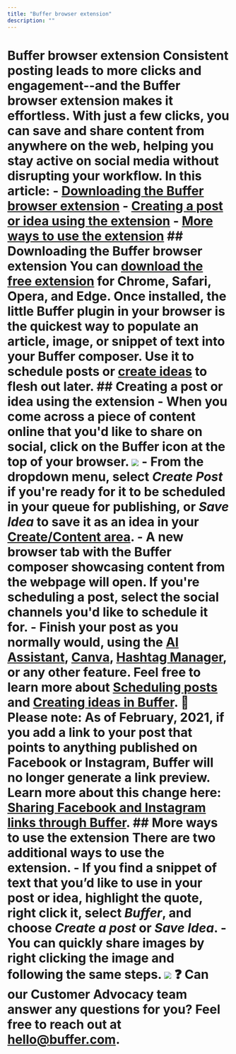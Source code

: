 ```yaml
---
title: "Buffer browser extension"
description: ""
---
```


# Buffer browser extension Consistent posting leads to more clicks and engagement--and the Buffer browser extension makes it effortless. With just a few clicks, you can save and share content from anywhere on the web, helping you stay active on social media without disrupting your workflow. In this article: - [Downloading the Buffer browser extension](#Downloading-the-Buffer-browser-extension-ZtrgS) - [Creating a post or idea using the extension](#h_01GKMH46MCV2ZWF2QZ10QT5N42) - [More ways to use the extension](#h_01GKMH4P9TMV2013D5AHYAFZKW) ## Downloading the Buffer browser extension You can [download the free extension](https://buffer.com/extensions) for Chrome, Safari, Opera, and Edge. Once installed, the little Buffer plugin in your browser is the quickest way to populate an article, image, or snippet of text into your Buffer composer. Use it to schedule posts or [create ideas](https://support.buffer.com//support.buffer.com/hc/en-us/articles/10167855525523) to flesh out later. ## Creating a post or idea using the extension - When you come across a piece of content online that you'd like to share on social, click on the Buffer icon at the top of your browser. ![](//d33v4339jhl8k0.cloudfront.net/docs/assets/64cb6cf86d4a3e191f237e66/images/652003b2dfdf44337125d964/file-5PYpU4dDTZ.png) - From the dropdown menu, select ***Create Post*** if you're ready for it to be scheduled in your queue for publishing, or ***Save Idea*** to save it as an idea in your [Create/Content area](https://publish.buffer.com/content). - A new browser tab with the Buffer composer showcasing content from the webpage will open. If you're scheduling a post, select the social channels you'd like to schedule it for. - Finish your post as you normally would, using the [AI Assistant](https://support.buffer.com//support.buffer.com/article/583-using-buffers-ai-assistant), [Canva](https://support.buffer.com//support.buffer.com/article/609-a-guide-to-using-canva-with-buffer), [Hashtag Manager](https://support.buffer.com//support.buffer.com/article/586-how-hashtags-work-in-buffer#01G23C6K7CBG2Q20R1B36QB3PK), or any other feature. Feel free to learn more about [Scheduling posts](https://buffer.helpscoutdocs.com/article/642-scheduling-posts) and [Creating ideas in Buffer](https://buffer.helpscoutdocs.com/article/589-creating-ideas-in-buffer). 📝 Please note: As of February, 2021, if you add a link to your post that points to anything published on Facebook or Instagram, Buffer will no longer generate a link preview. Learn more about this change here: [Sharing Facebook and Instagram links through Buffer](https://buffer.helpscoutdocs.com/article/619-sharing-facebook-and-instagram-links-through-buffer). ## More ways to use the extension There are two additional ways to use the extension. - If you find a snippet of text that you’d like to use in your post or idea, highlight the quote, right click it, select ***Buffer***, and choose ***Create a post*** or ***Save Idea***. - You can quickly share images by right clicking the image and following the same steps. ![](//d33v4339jhl8k0.cloudfront.net/docs/assets/64cb6cf86d4a3e191f237e66/images/652003c742d97d1c0459166b/file-WYe4S4vEaW.png) ❓ Can our Customer Advocacy team answer any questions for you? Feel free to reach out at [hello@buffer.com](mailto:hello@buffer.com). ##